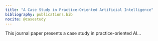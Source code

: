 ```yaml
---
title: "A Case Study in Practice-Oriented Artificial Intelligence"
bibliography: publications.bib
nocite: @casestudy
---
```


This journal paper presents a case study in practice-oriented AI...

::: {#refs}
:::